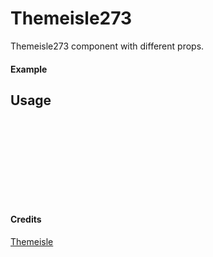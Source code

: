 
<Meta of={Themeisle273} title="Themeisle/Themeisle273" />

# Themeisle273

Themeisle273 component with different props.

#### Example

<Canvas of={Themeisle273.Primary} />

## Usage

```ts
import { Themeisle273 } from "yadl-ui";

const Example = () => {
  return (
      <Themeisle273 />
  );
};

export default Example;
```

#### Credits
[Themeisle](https://themeisle.com/illustrations)
